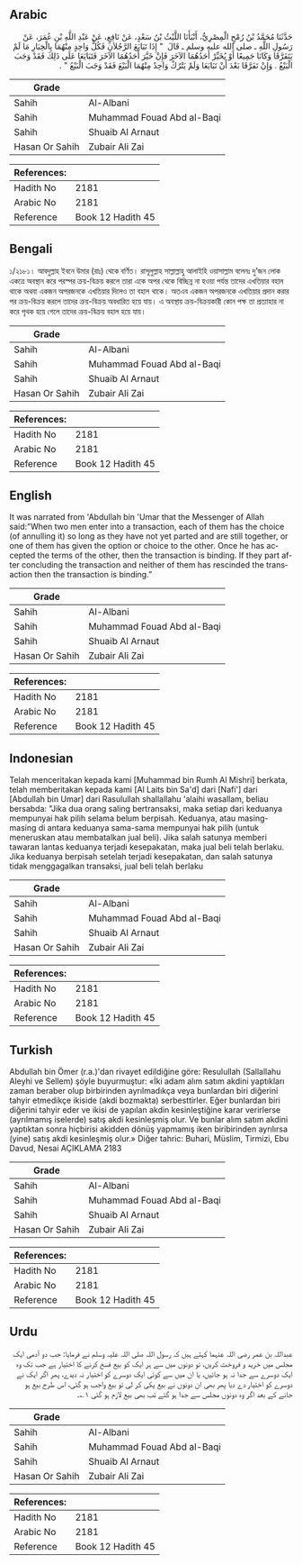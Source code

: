 ## Arabic


<div dir="rtl" lang="ar" style={{fontSize:'larger',backgroundColor:'#f8f9fa',padding:20}}>
حَدَّثَنَا مُحَمَّدُ بْنُ رُمْحٍ الْمِصْرِيُّ، أَنْبَأَنَا اللَّيْثُ بْنُ سَعْدٍ، عَنْ نَافِعٍ، عَنْ عَبْدِ اللَّهِ بْنِ عُمَرَ، عَنْ رَسُولِ اللَّهِ ـ صلى الله عليه وسلم ـ قَالَ ‏ "‏ إِذَا تَبَايَعَ الرَّجُلاَنِ فَكُلُّ وَاحِدٍ مِنْهُمَا بِالْخِيَارِ مَا لَمْ يَتَفَرَّقَا وَكَانَا جَمِيعًا أَوْ يُخَيِّرْ أَحَدُهُمَا الآخَرَ فَإِنْ خَيَّرَ أَحَدُهُمَا الآخَرَ فَتَبَايَعَا عَلَى ذَلِكَ فَقَدْ وَجَبَ الْبَيْعُ ‏.‏ وَإِنْ تَفَرَّقَا بَعْدَ أَنْ تَبَايَعَا وَلَمْ يَتْرُكْ وَاحِدٌ مِنْهُمَا الْبَيْعَ فَقَدْ وَجَبَ الْبَيْعُ ‏"‏ ‏.‏
</div>
<div style={{backgroundColor:'#f8f9fa',padding:20, marginBottom: 10}}><table> <thead> <tr> <th>Grade</th> <th></th> </tr> </thead> <tbody> <tr><td>Sahih</td><td>Al-Albani</td></tr><tr><td>Sahih</td><td>Muhammad Fouad Abd al-Baqi</td></tr><tr><td>Sahih</td><td>Shuaib Al Arnaut</td></tr><tr><td>Hasan Or Sahih</td><td>Zubair Ali Zai</td></tr></tbody></table><table> <thead> <tr> <th>References:</th> <th></th> </tr> </thead> <tbody><tr><td>Hadith No</td><td>2181</td></tr><tr><td>Arabic No</td><td>2181</td></tr><tr><td>Reference</td><td>Book 12 Hadith 45</td></tr></tbody></table></div>

## Bengali


<div dir="ltr" lang="bn" style={{fontSize:'larger',backgroundColor:'#f8f9fa',padding:20}}>
১/২১৮১। আবদুল্লাহ ইবনে উমার (রাঃ) থেকে বর্ণিত। রাসূলুল্লাহ সাল্লাল্লাহু আলাইহি ওয়াসাল্লাম বলেনঃ দু’জন লোক একত্রে অবস্থান করে পরস্পর ক্রয়-বিক্রয় করলে তারা একে অপর থেকে বিচ্ছিন্ন না হওয়া পর্যন্ত তাদের এখতিয়ার বহাল থাকে অথবা একজন অপরজনকে এখতিয়ার দিলেও তা বহাল থাকে। অতএব একজন অপরজনকে এখতিয়ার প্রদান করার পর ক্রয়-বিক্রয় করলে তাদের ক্রয়-বিক্রয় অবধারিত হয়ে যায়। এ অবস্থায় ক্রয়-বিক্রয়কারী কোন পক্ষ তা প্রত্যাহার না করে পৃথক হয়ে গেলে তাদের ক্রয়-বিক্রয় বহাল হয়ে যায়।
</div>
<div style={{backgroundColor:'#f8f9fa',padding:20, marginBottom: 10}}><table> <thead> <tr> <th>Grade</th> <th></th> </tr> </thead> <tbody> <tr><td>Sahih</td><td>Al-Albani</td></tr><tr><td>Sahih</td><td>Muhammad Fouad Abd al-Baqi</td></tr><tr><td>Sahih</td><td>Shuaib Al Arnaut</td></tr><tr><td>Hasan Or Sahih</td><td>Zubair Ali Zai</td></tr></tbody></table><table> <thead> <tr> <th>References:</th> <th></th> </tr> </thead> <tbody><tr><td>Hadith No</td><td>2181</td></tr><tr><td>Arabic No</td><td>2181</td></tr><tr><td>Reference</td><td>Book 12 Hadith 45</td></tr></tbody></table></div>

## English


<div dir="ltr" lang="en" style={{fontSize:'larger',backgroundColor:'#f8f9fa',padding:20}}>
It was narrated from 'Abdullah bin 'Umar that the Messenger of Allah said:"When two men enter into a transaction, each of them has the choice (of annulling it) so long as they have not yet parted and are still together, or one of them has given the option or choice to the other. Once he has accepted the terms of the other, then the transaction is binding. If they part after concluding the transaction and neither of them has rescinded the transaction then the transaction is binding.”
</div>
<div style={{backgroundColor:'#f8f9fa',padding:20, marginBottom: 10}}><table> <thead> <tr> <th>Grade</th> <th></th> </tr> </thead> <tbody> <tr><td>Sahih</td><td>Al-Albani</td></tr><tr><td>Sahih</td><td>Muhammad Fouad Abd al-Baqi</td></tr><tr><td>Sahih</td><td>Shuaib Al Arnaut</td></tr><tr><td>Hasan Or Sahih</td><td>Zubair Ali Zai</td></tr></tbody></table><table> <thead> <tr> <th>References:</th> <th></th> </tr> </thead> <tbody><tr><td>Hadith No</td><td>2181</td></tr><tr><td>Arabic No</td><td>2181</td></tr><tr><td>Reference</td><td>Book 12 Hadith 45</td></tr></tbody></table></div>

## Indonesian


<div dir="ltr" lang="id" style={{fontSize:'larger',backgroundColor:'#f8f9fa',padding:20}}>
Telah menceritakan kepada kami [Muhammad bin Rumh Al Mishri] berkata, telah memberitakan kepada kami [Al Laits bin Sa'd] dari [Nafi'] dari [Abdullah bin Umar] dari Rasulullah shallallahu 'alaihi wasallam, beliau bersabda: "Jika dua orang saling bertransaksi, maka setiap dari keduanya mempunyai hak pilih selama belum berpisah. Keduanya, atau masing-masing di antara keduanya sama-sama mempunyai hak pilih (untuk meneruskan atau membatalkan jual beli). Jika salah satunya memberi tawaran lantas keduanya terjadi kesepakatan, maka jual beli telah berlaku. Jika keduanya berpisah setelah terjadi kesepakatan, dan salah satunya tidak menggagalkan transaksi, jual beli telah berlaku
</div>
<div style={{backgroundColor:'#f8f9fa',padding:20, marginBottom: 10}}><table> <thead> <tr> <th>Grade</th> <th></th> </tr> </thead> <tbody> <tr><td>Sahih</td><td>Al-Albani</td></tr><tr><td>Sahih</td><td>Muhammad Fouad Abd al-Baqi</td></tr><tr><td>Sahih</td><td>Shuaib Al Arnaut</td></tr><tr><td>Hasan Or Sahih</td><td>Zubair Ali Zai</td></tr></tbody></table><table> <thead> <tr> <th>References:</th> <th></th> </tr> </thead> <tbody><tr><td>Hadith No</td><td>2181</td></tr><tr><td>Arabic No</td><td>2181</td></tr><tr><td>Reference</td><td>Book 12 Hadith 45</td></tr></tbody></table></div>

## Turkish


<div dir="ltr" lang="tr" style={{fontSize:'larger',backgroundColor:'#f8f9fa',padding:20}}>
Abdullah bin Ömer (r.a.)'dan rivayet edildiğine göre: Resulullah (Sallallahu Aleyhi ve Sellem) şöyle buyurmuştur: «İki adam alım satım akdini yaptıkları zaman beraber olup birbirinden ayrılmadıkça veya bunlardan biri diğerini tahyir etmedikçe ikiside (akdi bozmakta) serbesttirler. Eğer bunlardan biri diğerini tahyir eder ve ikisi de yapılan akdin kesinleştiğine karar verirlerse (ayrılmamış iselerde) satış akdi kesinleşmiş olur. Ve bunlar alım satım akdini yaptıktan sonra hiçbirisi akidden dönüş yapmamış iken biribirinden ayrılırsa (yine) satış akdi kesinleşmiş olur.» Diğer tahric: Buhari, Müslim, Tirmizi, Ebu Davud, Nesai AÇIKLAMA 2183
</div>
<div style={{backgroundColor:'#f8f9fa',padding:20, marginBottom: 10}}><table> <thead> <tr> <th>Grade</th> <th></th> </tr> </thead> <tbody> <tr><td>Sahih</td><td>Al-Albani</td></tr><tr><td>Sahih</td><td>Muhammad Fouad Abd al-Baqi</td></tr><tr><td>Sahih</td><td>Shuaib Al Arnaut</td></tr><tr><td>Hasan Or Sahih</td><td>Zubair Ali Zai</td></tr></tbody></table><table> <thead> <tr> <th>References:</th> <th></th> </tr> </thead> <tbody><tr><td>Hadith No</td><td>2181</td></tr><tr><td>Arabic No</td><td>2181</td></tr><tr><td>Reference</td><td>Book 12 Hadith 45</td></tr></tbody></table></div>

## Urdu


<div dir="rtl" lang="ur" style={{fontSize:'larger',backgroundColor:'#f8f9fa',padding:20}}>
عبداللہ بن عمر رضی اللہ عنہما کہتے ہیں کہ رسول اللہ صلی اللہ علیہ وسلم نے فرمایا: جب دو آدمی ایک مجلس میں خرید و فروخت کریں، تو دونوں میں سے ہر ایک کو بیع فسخ کرنے کا اختیار ہے جب تک وہ ایک دوسرے سے جدا نہ ہو جائیں، یا ان میں سے کوئی ایک دوسرے کو اختیار نہ دیدے، پھر اگر ایک نے دوسرے کو اختیار دے دیا پھر بھی ان دونوں نے بیع پکی کر لی تو بیع واجب ہو گئی، اس طرح بیع ہو جانے کے بعد اگر وہ دونوں مجلس سے جدا ہو گئے تب بھی بیع لازم ہو گئی ۱؎۔
</div>
<div style={{backgroundColor:'#f8f9fa',padding:20, marginBottom: 10}}><table> <thead> <tr> <th>Grade</th> <th></th> </tr> </thead> <tbody> <tr><td>Sahih</td><td>Al-Albani</td></tr><tr><td>Sahih</td><td>Muhammad Fouad Abd al-Baqi</td></tr><tr><td>Sahih</td><td>Shuaib Al Arnaut</td></tr><tr><td>Hasan Or Sahih</td><td>Zubair Ali Zai</td></tr></tbody></table><table> <thead> <tr> <th>References:</th> <th></th> </tr> </thead> <tbody><tr><td>Hadith No</td><td>2181</td></tr><tr><td>Arabic No</td><td>2181</td></tr><tr><td>Reference</td><td>Book 12 Hadith 45</td></tr></tbody></table></div>